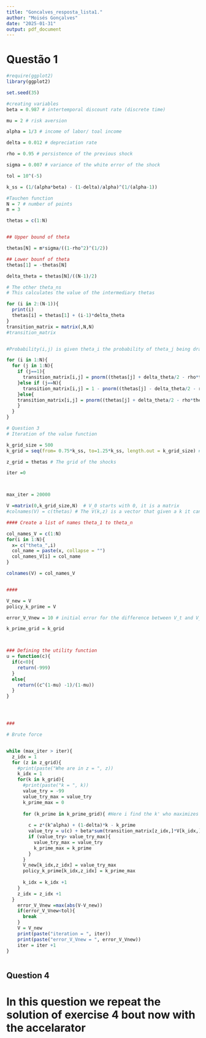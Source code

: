 ```yaml
---
title: "Goncalves_resposta_lista1."
author: "Moisés Gonçalves"
date: "2025-01-31"
output: pdf_document
---
```


# Questão 1 
```r
#require(ggplot2)
library(ggplot2)

set.seed(35)

#creating variables 
beta = 0.987 # intertemporal discount rate (discrete time)

mu = 2 # risk aversion

alpha = 1/3 # income of labor/ toal income 

delta = 0.012 # depreciation rate 

rho = 0.95 # persistence of the previous shock

sigma = 0.007 # variance of the white error of the shock

tol = 10^(-5)

k_ss = (1/(alpha*beta) - (1-delta)/alpha)^(1/(alpha-1))
```

```r
#Tauchen function
N = 7 # number of points 
m = 3

thetas = c(1:N)


## Upper bound of theta 

thetas[N] = m*sigma/((1-rho^2)^(1/2))

## Lower bounf of theta 
thetas[1] = -thetas[N]

delta_theta = thetas[N]/((N-1)/2)

# The other theta_ns
# This calculates the value of the intermediary thetas

for (i in 2:(N-1)){
  print(i)
  thetas[i] = thetas[1] + (i-1)*delta_theta
}
transition_matrix = matrix(,N,N)
#transition_matrix


#Probability(i,j) is given theta_i the probability of theta_j being draw in the next period

for (i in 1:N){
  for (j in 1:N){
    if (j==1){
      transition_matrix[i,j] = pnorm((thetas[j] + delta_theta/2 - rho*thetas[i])/sigma)
    }else if (j==N){
      transition_matrix[i,j] = 1 - pnorm((thetas[j] - delta_theta/2 - rho*thetas[i])/sigma)
    }else{
    transition_matrix[i,j] = pnorm((thetas[j] + delta_theta/2 - rho*thetas[i])/sigma) - pnorm((thetas[j] - delta_theta/2 - rho*thetas[i])/sigma)
    }
  }
}

```

```r
# Question 3
# Iteration of the value function

k_grid_size = 500
k_grid = seq(from= 0.75*k_ss, to=1.25*k_ss, length.out = k_grid_size) #Create grid for capital

z_grid = thetas # The grid of the shocks 

iter =0



max_iter = 20000

V =matrix(0,k_grid_size,N)  # V_0 starts with 0, it is a matrix
#colnames(V) = c(thetas) # The V(k,z) is a vector that given a k it can assume different values depending on the realization of the shock z

#### Create a list of names theta_1 to theta_n

col_names_V = c(1:N)
for(i in 1:N){
  x= c("theta_",i)
  col_name = paste(x, collapse = "")
  col_names_V[i] = col_name   
}

colnames(V) = col_names_V


####

V_new = V
policy_k_prime = V

error_V_Vnew = 10 # initial error for the difference between V_t and V_t+1

k_prime_grid = k_grid



### Defining the utility function
u = function(c){
  if(c<0){
    return(-999)
  }
  else{
    return((c^(1-mu) -1)/(1-mu))
  }
}




###

# Brute force 


while (max_iter > iter){
  z_idx = 1
  for (z in z_grid){
    #print(paste("Whe are in z = ", z))
    k_idx = 1
    for(k in k_grid){
      #print(paste("k = ", k))
      value_try = -99
      value_try_max = value_try
      k_prime_max = 0
      
      for (k_prime in k_prime_grid){ #Here i find the k' who maximizes the value function V given k and z
        
        c = z*(k^alpha) + (1-delta)*k - k_prime
        value_try = u(c) + beta*sum(transition_matrix[z_idx,]*V[k_idx,])
        if (value_try> value_try_max){
          value_try_max = value_try
          k_prime_max = k_prime
        }
      }
      V_new[k_idx,z_idx] = value_try_max
      policy_k_prime[k_idx,z_idx] = k_prime_max
      
      k_idx = k_idx +1
    }
    z_idx = z_idx +1
  }
    error_V_Vnew =max(abs(V-V_new))
    if(error_V_Vnew<tol){
      break
    }
    V = V_new
    print(paste("iteration = ", iter))
    print(paste("error_V_Vnew = ", error_V_Vnew))
    iter = iter +1
}



```

## Question 4
# In this question we repeat the solution of exercise 4 bout now with the accelarator 
